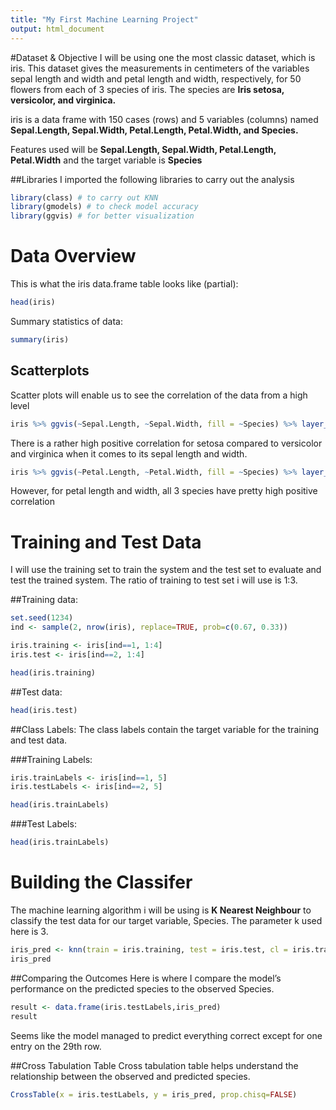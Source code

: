 ```yaml
---
title: "My First Machine Learning Project"
output: html_document
---
```


#Dataset & Objective
I will be using one the most classic dataset, which is iris. This dataset gives the measurements in centimeters of the variables sepal length and width and petal length and width, respectively, for 50 flowers from each of 3 species of iris. The species are **Iris setosa, versicolor, and virginica.**

iris is a data frame with 150 cases (rows) and 5 variables (columns) named **Sepal.Length, Sepal.Width, Petal.Length, Petal.Width, and Species.**

Features used will be **Sepal.Length, Sepal.Width, Petal.Length, Petal.Width** and the target variable is **Species**


##Libraries
I imported the following libraries to carry out the analysis
```r
library(class) # to carry out KNN
library(gmodels) # to check model accuracy
library(ggvis) # for better visualization
```

# Data Overview
This is what the iris data.frame table looks like (partial):
```r
head(iris)
```

Summary statistics of data:
```r
summary(iris)
```

## Scatterplots
Scatter plots will enable us to see the correlation of the data from a high level
```r
iris %>% ggvis(~Sepal.Length, ~Sepal.Width, fill = ~Species) %>% layer_points()
```
There is a rather high positive correlation for setosa compared to versicolor and virginica when it comes to its sepal length and width.

```r
iris %>% ggvis(~Petal.Length, ~Petal.Width, fill = ~Species) %>% layer_points()

```

However, for petal length and width, all 3 species have pretty high positive correlation

# Training and Test Data
I will use the training set to train the system and the test set to evaluate and test the trained system. The ratio of training to test set i will use is 1:3.

##Training data:

```r
set.seed(1234)
ind <- sample(2, nrow(iris), replace=TRUE, prob=c(0.67, 0.33))

iris.training <- iris[ind==1, 1:4]
iris.test <- iris[ind==2, 1:4] 

head(iris.training)
```

##Test data:
```r
head(iris.test)
```

##Class Labels:
The class labels contain the target variable for the training and test data.

###Training Labels:
```r
iris.trainLabels <- iris[ind==1, 5]
iris.testLabels <- iris[ind==2, 5]

head(iris.trainLabels)
```

###Test Labels:
```r
head(iris.trainLabels)
```

# Building the Classifer
The machine learning algorithm i will be using is **K Nearest Neighbour** to classify the test data for our target variable, Species. The parameter k used here is 3.

```r
iris_pred <- knn(train = iris.training, test = iris.test, cl = iris.trainLabels, k=3)
iris_pred
```

##Comparing the Outcomes
Here is where I compare the model's performance on the predicted species to the observed Species.
```r
result <- data.frame(iris.testLabels,iris_pred)
result
```
Seems like the model managed to predict everything correct except for one entry on the 29th row.

##Cross Tabulation Table
Cross tabulation table helps understand the relationship between the observed and predicted species.
```r
CrossTable(x = iris.testLabels, y = iris_pred, prop.chisq=FALSE)
```


